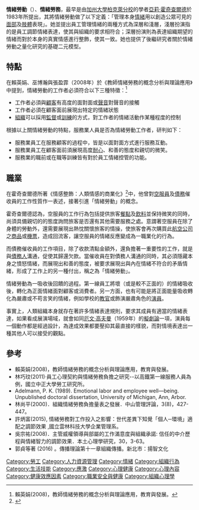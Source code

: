 {{refimprove|time=2014-05-21T05:02:21+00:00}}
'''情緒勞動'''（{{lang-en|Emotional Labor}}）、'''情緒勞務'''，最早是由[[加州大學柏克萊分校|加州大學柏克萊分校]]的學者[[亞莉·霍奇查爾德|亞莉·霍奇查爾德]]於1983年所提出，其將情緒勞動做了以下定義：「管理本身[[情緒|情緒]]用以創造公眾可見的[[面部|面部]]及[[肢體|肢體]]表現」。她並提出員工管理情緒的兩種方式為深層和淺層，淺層扮演指的是員工調節情緒表達，使其與組織的要求相符合；深層扮演則為表達組織期望的情緒而對於本身的真實情感進行整飾，使其一致。她也提供了後繼研究者關於情緒勞動之量化研究的基礎二元模型。

== 特點 ==
在賴英娟、巫博瀚與張盈霏（2008年）於《教師情緒勞務的概念分析與理論應用》中提到，情緒勞動的工作者必須符合以下三種特徵：<ref>賴英娟(2008)，教師情緒勞務的概念分析與理論應用，教育與發展。</ref>
* 工作者必須與[[顧客|顧客]]有高度的面對面或[[聲音|聲音]]對聲音的接觸
* 工作者必須在顧客面前展現出特定的情緒狀態
* [[組織|組織]]可以採用[[監督|監督]]或[[訓練|訓練]]的方式，對工作者的情緒活動作某種程度的控制

根據以上關情緒勞動的特點，服務業人員是否為情緒勞動工作者，研判如下：
* 服務業員工在服務顧客的過程中，皆是以面對面方式進行服務互動。
* 服務業員工在顧客面前須展現高度[[耐心|耐心]]、和善的態度和親切的微笑。
* 服務業的職前或在職等訓練皆有對於員工情緒控管的功能。

== 職業 ==
在霍奇查爾德所著《情感整飾：人類情感的商業化》<ref>{{Cite book|edition=2|chapter=|url=https://www.jstor.org/stable/10.1525/j.ctt1pp0cf|publisher=University of California Press|date=2003|isbn=978-0-520-23933-3|doi=10.1525/j.ctt1pp0cf|first=ARLIE RUSSELL|last=HOCHSCHILD|title=The Managed Heart: Commercialization of Human Feeling|others=Twentieth Anniversary Edition, With a New Afterword|access-date=2021-10-13|archive-date=2021-10-30|archive-url=https://web.archive.org/web/20211030032611/https://www.jstor.org/stable/10.1525/j.ctt1pp0cf}}</ref>中，他曾對[[空服員|空服員]]及[[債務|債務]]催收員的工作性質作一表述，接著引進「情緒勞動」的概念。

霍奇查爾德認為，空服員的工作行為包括提供旅客[[餐點|餐點]]及[[飲料|飲料]]並保持微笑的同時，尚須具備親切的的態度詢問旅客是否還有其他需要服務之處。意謂著空服員在除了身體的勞動外，還需要展現出熱忱關懷旅客的情操，使旅客會再次購買此[[航空公司|航空公司]]之[[商品|商品]]或[[機票|機票]]，造成回流客，讓空服員的情緒反應變成為一職業化的行為。

而債務催收員的工作項目，除了收款清點金額外，還負擔著一重要性的工作，就是與[[債務人|債務人]]溝通，促使其歸還欠款。當催收員在對債務人溝通的同時，其必須隱藏本身之憤怒情緒，而展現出和善的態度，被要求展現出與內在情緒不符合的矛盾情緒，形成了工作上的另一種付出，稱之為「情緒勞動」。

情緒勞動為一吸收後回饋的過程。第一線員工將壞（或是較不正面的）的情緒吸收後，轉化為正面情緒面對顧客或消費者。另一方面，也有可能是將正面能量吸收轉化為嚴肅或不苟言笑的情緒，例如學校的[[教官|教官]]或飾演嚴肅角色的[[演員|演員]]。

事實上，人類組織本身就存在著許多情緒表達規則，要求其成員有適當的情緒表達，如果看成展演場域，就會如同[[厄文·高夫曼|厄文·高夫曼]]（1959年）的[[擬劇論|擬劇論]]一項，演員每一個動作都是經過設計，為達成效果都要壓抑其最直接的樣貌，而對情境表達出一種其他人可以接受的觀點。

== 參考 ==
{{Reflist|2}}
*賴英娟(2008)，教師情緒勞務的概念分析與理論應用，教育與發展。
* 林巧玟(2011)‧員工心理契約與情緒勞務負擔之研究--以高鐵第一線服務人員為例，國立中正大學勞工研究所。
* Adelmann, P. K. (1989). Emotional labor and employee well—being. Unpublished doctoral dissertation, University of Michigan, Ann, Arbor.
* 林尚平(2000)．組織情緒勞務負擔量表之發展．中山管理評論，3(8)，427-447。
* 許炳富(2015), 情緒勞務對工作投入之影響：世代差異下知覺「個人─環境」適配之調節效果 ,國立雲林科技大學企業管理系。
* 吳宗祐(2008)．主管威權領導與部屬的工作滿意度與組織承諾: 信任的中介歷程與情緒智力的調節效果．本土心理學研究，30，3-63。
* 郭貞等著 (2016) 。傳播理論第十一章組織傳播。新北市：揚智文化
 
[[Category:勞工|Category:勞工]]
[[Category:人力資源管理|Category:人力資源管理]]
[[Category:情緒|Category:情緒]]
[[Category:組織行為|Category:組織行為]]
[[Category:生活技能|Category:生活技能]]
[[Category:應激|Category:應激]]
[[Category:心理健康|Category:心理健康]]
[[Category:心理內容|Category:心理內容]]
[[Category:健康效應因素|Category:健康效應因素]]
[[Category:職業安全與健康|Category:職業安全與健康]]
[[Category:組織心理學|Category:組織心理學]]